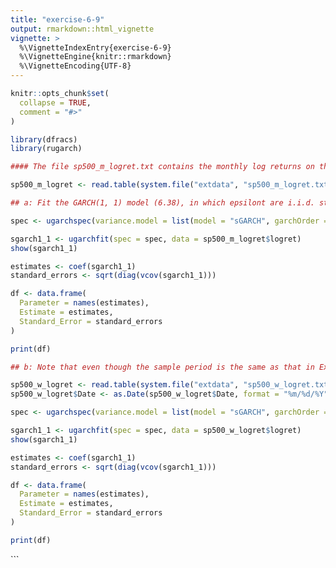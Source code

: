 ```yaml
---
title: "exercise-6-9"
output: rmarkdown::html_vignette
vignette: >
  %\VignetteIndexEntry{exercise-6-9}
  %\VignetteEngine{knitr::rmarkdown}
  %\VignetteEncoding{UTF-8}
---
```


```r
knitr::opts_chunk$set(
  collapse = TRUE,
  comment = "#>"
)
```

```r
library(dfracs)
library(rugarch)
```

```r
#### The file sp500_m_logret.txt contains the monthly log returns on the S&P 500 index from the month of January 1950 to the month of June 2007.

sp500_m_logret <- read.table(system.file("extdata", "sp500_m_logret.txt", package = "dfracs"), header = TRUE)

## a: Fit the GARCH(1, 1) model (6.38), in which epsilont are i.i.d. standard normal, to these data. Give standard errors of the estimated parameters.

spec <- ugarchspec(variance.model = list(model = "sGARCH", garchOrder = c(1,1)), mean.model = list(armaOrder = c(0,0), include.mean = TRUE), distribution.model = "norm")

sgarch1_1 <- ugarchfit(spec = spec, data = sp500_m_logret$logret)
show(sgarch1_1)

estimates <- coef(sgarch1_1)
standard_errors <- sqrt(diag(vcov(sgarch1_1)))

df <- data.frame(
  Parameter = names(estimates),
  Estimate = estimates,
  Standard_Error = standard_errors
)

print(df)

## b: Note that even though the sample period is the same as that in Exercise 6.8, a diﬀerent timescale (months) is used here. Compare the results in (a) with those in Exercise 6.8(a), and discuss the implications.

sp500_w_logret <- read.table(system.file("extdata", "sp500_w_logret.txt", package = "dfracs"), header = TRUE)
sp500_w_logret$Date <- as.Date(sp500_w_logret$Date, format = "%m/%d/%Y")

spec <- ugarchspec(variance.model = list(model = "sGARCH", garchOrder = c(1,1)), mean.model = list(armaOrder = c(0,0), include.mean = TRUE), distribution.model = "norm")

sgarch1_1 <- ugarchfit(spec = spec, data = sp500_w_logret$logret)
show(sgarch1_1)

estimates <- coef(sgarch1_1)
standard_errors <- sqrt(diag(vcov(sgarch1_1)))

df <- data.frame(
  Parameter = names(estimates),
  Estimate = estimates,
  Standard_Error = standard_errors
)

print(df)
```
```

